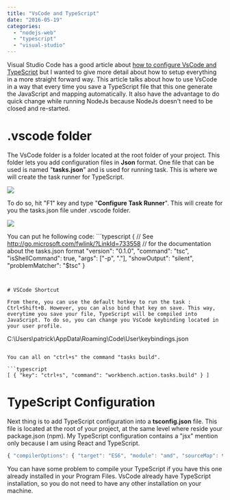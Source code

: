 ```yaml
---
title: "VsCode and TypeScript"
date: "2016-05-19"
categories: 
  - "nodejs-web"
  - "typescript"
  - "visual-studio"
---
```


Visual Studio Code has a good article about [how to configure VsCode and TypeScript](http://code.visualstudio.com/docs/languages/typescript) but I wanted to give more detail about how to setup everything in a more straight forward way. This article talks about how to use VsCode in a way that every time you save a TypeScript file that this one generate the JavaScript and mapping automatically. It also have the advantage to do quick change while running NodeJs because NodeJs doesn't need to be closed and re-started.

# .vscode folder

The VsCode folder is a folder located at the root folder of your project. This folder lets you add configuration files in **Json** format. One file that can be used is named "**tasks.json**" and is used for running task. This is where we will create the task runner for TypeScript.

![](images/vscodefolder.png)

To do so, hit "F1" key and type "**Configure Task Runner**". This will create for you the tasks.json file under .vscode folder.

![](images/taskrunner.png)

You can put he following code: ```typescript
{ // See http://go.microsoft.com/fwlink/?LinkId=733558 // for the documentation about the tasks.json format "version": "0.1.0", "command": "tsc", "isShellCommand": true, "args": ["-p", "."], "showOutput": "silent", "problemMatcher": "$tsc" } 
``` 


# VSCode Shortcut

From there, you can use the default hotkey to run the task : Ctrl+Shift+B. However, you can also bind that key on save. This way, everytime you save your file, TypeScript will be compiled into JavaScript. To do so, you can change you VsCode keybinding located in your user profile.

``` 
 C:\\Users\\patrick\\AppData\\Roaming\\Code\\User\\keybindings.json 
``` 

You can all on "ctrl+s" the command "tasks build".

```typescript
[ { "key": "ctrl+s", "command": "workbench.action.tasks.build" } ] 
``` 


# TypeScript Configuration

Next thing is to add TypeScript configuration into a **tsconfig.json** file. This file is located at the root of your project, at the same level where reside your package.json (npm). My TypeScript configuration contains a "jsx" mention only because I am using React and TypeScript.

```typescript
{ "compilerOptions": { "target": "ES6", "module": "amd", "sourceMap": true, "jsx": "react", "experimentalDecorators": true, "emitDecoratorMetadata": true, "declaration": false, "noImplicitAny": false, "removeComments": true, "noLib": false, "preserveConstEnums": true, "suppressImplicitAnyIndexErrors": true } } 
``` 


You can have some problem to compile your TypeScript if you have this one already installed in your Program Files. VsCode already have TypeScript installation, so you do not need to have any other installation on your machine.
